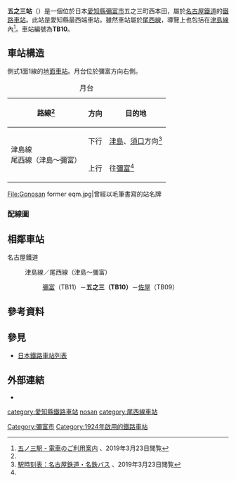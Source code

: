 {{日本車站資訊
|公司色 = #f33
|文字色 =
|站名 = 五之三站
|圖片 = Gonosan Sta.JPG
|pxl = 
|圖片說明 = 五之三站站舍（2008年7月）
|日文原名 = 五ノ三
|平假名 = ごのさん
|羅馬拼音 = GONOSAN
|副站名 =
|電報略號 =
|所在地 = {{JPN}}[[愛知縣|愛知縣]][[彌富市|彌富市]]五之三町西本田27番地 
|座標 = {{coord|35|7|47|N|136|42|41.2|E|region:JP}}
|車站構造 = [[地面車站|地面車站]]
|月台配置 = 1面1線
|啟用年月日 = 1924年（[[大正|大正]]13年）10月1日
|廢站年月日 =
|乘客人數 = 
|上下車人次 = 439
|統計年度 = 2013年<ref name="Meitetsu2014_p160"/>
|轉車 = 
|備註 = [[無人站|無人站]]（引入{{link-ja|車站集中管理系統|駅集中管理システム}}車站）
|adjacent = {{Adjacent stations|system=名古屋鐵道|line=TB尾西線|left=佐屋|right=彌富|note-left=TB09<br />2.1km|note-mid={{名鐵車站編號|TB|10}}<br />距離[[彌富站|彌富]]2.5km|note-right=TB11<br />2.5km}}
}}
'''五之三站'''（{{jpn|j=五ノ三駅|hg=ごのさんえき|rm=Gonosan eki|f=y}}）是一個位於日本[[愛知縣|愛知縣]][[彌富市|彌富市]]五之三町西本田，屬於[[名古屋鐵道|名古屋鐵道]]的[[鐵路車站|鐵路車站]]。此站是愛知縣最西端車站。雖然車站屬於[[尾西線|尾西線]]，導覽上也包括在[[津島線|津島線]]內<ref name=路線>[http://www.meitetsu.co.jp/train/station_info/line09/station/2612.html 五ノ三駅 - 電車のご利用案内] {{Wayback|url=http://www.meitetsu.co.jp/train/station_info/line09/station/2612.html |date=20191225024823 }}、2019年3月23日閲覧</ref>。車站編號為'''TB10'''。

== 車站構造 ==
側式1面1線的[[地面車站|地面車站]]。月台位於彌富方向右側。
{| class="wikitable"
|+ 月台
|-
!路線<ref name=路線/><!--路線表記は公式HP駅ページ準拠-->!!方向!!目的地
|-
| rowspan="2" |{{名鐵車站編號|TB}} 津島線<br />{{名鐵車站編號|TB}} 尾西線（津島〜彌富）
|下行
|[[津島站|津島]]、[[須口站|須口]]方向<ref name=方面>[http://trainbus.meitetsu.co.jp/pc/T2?sf=%E4%BA%94%E3%83%8E%E4%B8%89&rsf=3801-%E4%BA%94%E3%83%8E%E4%B8%89 駅時刻表：名古屋鉄道・名鉄バス] {{Wayback|url=http://trainbus.meitetsu.co.jp/pc/T2?sf=%E4%BA%94%E3%83%8E%E4%B8%89&rsf=3801-%E4%BA%94%E3%83%8E%E4%B8%89 |date=20210517054631 }}、2019年3月23日閲覧</ref>
|-
|上行
|往[[彌富站|彌富]]<ref name=方面/>
|}
<gallery widths="170px">
File:Gonosan former eqm.jpg|曾經以毛筆書寫的站名牌
<!-- 檔案不存在 File:Gonosan eki 1.jpg|引入Transpass前的五之三站（2006年） -->
</gallery>
=== 配線圖 ===
{{車站配線圖|type=BS11A
|title=五之三站 構內配線略圖
|width=170px
|left=津島方向
|right=彌富站
|source=<ref>[[電気車研究会|電気車研究会]]、『[[鉄道ピクトリアル|鉄道ピクトリアル]]』通巻第816号 2009年3月 臨時増刊号 「特集 - 名古屋鉄道」、巻末折込「名古屋鉄道 配線略図」</ref>
|note=}}

== 相鄰車站 ==
; 名古屋鐵道
: {{名鐵車站編號|TB}} 津島線／尾西線（津島〜彌富）
:: [[彌富站|彌富]]（TB11）－'''五之三（TB10）'''－[[佐屋站|佐屋]]（TB09）

== 參考資料 ==
{{reflist}}

== 參見 ==
* [[日本鐵路車站列表|日本鐵路車站列表]]

== 外部連結 ==
* {{外部連結/名古屋鐵道車站|09|2612|五之三}}

{{津島線·尾西線}}
{{DEFAULTSORT:Gonosan}}
[[category:愛知縣鐵路車站|category:愛知縣鐵路車站]]
[[Category:彌富市|Category:彌富市]]
[[category:日本鐵路車站_Go|nosan]]
[[category:尾西線車站|category:尾西線車站]]
[[Category:1924年啟用的鐵路車站|Category:1924年啟用的鐵路車站]]